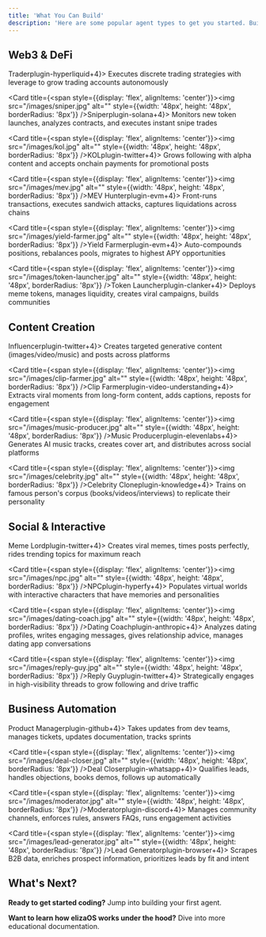 ```yaml
---
title: 'What You Can Build'
description: 'Here are some popular agent types to get you started. Build anything imaginable'
---
```


## Web3 & DeFi

<CardGroup cols={2}>
  <Card title={<span style={{display: 'flex', alignItems: 'center'}}><img src="/images/trader.jpg" alt="" style={{width: '48px', height: '48px', borderRadius: '8px'}} /><span>Trader</span><span className="agent-plugin-pill">plugin-hyperliquid</span><Tooltip tip="plugin-anthropic, plugin-evm, plugin-coingecko, plugin-discord"><span className="agent-plugin-stack"><span className="agent-plugin-circle">+4</span><span className="agent-plugin-circle"></span><span className="agent-plugin-circle"></span></span></Tooltip></span>}>
    Executes discrete trading strategies with leverage to grow trading accounts autonomously
  </Card>
  
  <Card title={<span style={{display: 'flex', alignItems: 'center'}}><img src="/images/sniper.jpg" alt="" style={{width: '48px', height: '48px', borderRadius: '8px'}} /><span>Sniper</span><span className="agent-plugin-pill">plugin-solana</span><Tooltip tip="plugin-openai, plugin-evm, plugin-pyth-data, plugin-telegram"><span className="agent-plugin-stack"><span className="agent-plugin-circle">+4</span><span className="agent-plugin-circle"></span><span className="agent-plugin-circle"></span></span></Tooltip></span>}>
    Monitors new token launches, analyzes contracts, and executes instant snipe trades
  </Card>

  <Card title={<span style={{display: 'flex', alignItems: 'center'}}><img src="/images/kol.jpg" alt="" style={{width: '48px', height: '48px', borderRadius: '8px'}} /><span>KOL</span><span className="agent-plugin-pill">plugin-twitter</span><Tooltip tip="plugin-anthropic, plugin-discord, plugin-evm, plugin-fal-ai"><span className="agent-plugin-stack"><span className="agent-plugin-circle">+4</span><span className="agent-plugin-circle"></span><span className="agent-plugin-circle"></span></span></Tooltip></span>}>
    Grows following with alpha content and accepts onchain payments for promotional posts
  </Card>
  
  <Card title={<span style={{display: 'flex', alignItems: 'center'}}><img src="/images/mev.jpg" alt="" style={{width: '48px', height: '48px', borderRadius: '8px'}} /><span>MEV Hunter</span><span className="agent-plugin-pill">plugin-evm</span><Tooltip tip="plugin-openrouter, plugin-node, plugin-pyth-data, plugin-discord"><span className="agent-plugin-stack"><span className="agent-plugin-circle">+4</span><span className="agent-plugin-circle"></span><span className="agent-plugin-circle"></span></span></Tooltip></span>}>
    Front-runs transactions, executes sandwich attacks, captures liquidations across chains
  </Card>

  <Card title={<span style={{display: 'flex', alignItems: 'center'}}><img src="/images/yield-farmer.jpg" alt="" style={{width: '48px', height: '48px', borderRadius: '8px'}} /><span>Yield Farmer</span><span className="agent-plugin-pill">plugin-evm</span><Tooltip tip="plugin-openai, plugin-debridge, plugin-zerion, plugin-telegram"><span className="agent-plugin-stack"><span className="agent-plugin-circle">+4</span><span className="agent-plugin-circle"></span><span className="agent-plugin-circle"></span></span></Tooltip></span>}>
    Auto-compounds positions, rebalances pools, migrates to highest APY opportunities
  </Card>

  <Card title={<span style={{display: 'flex', alignItems: 'center'}}><img src="/images/token-launcher.jpg" alt="" style={{width: '48px', height: '48px', borderRadius: '8px'}} /><span>Token Launcher</span><span className="agent-plugin-pill">plugin-clanker</span><Tooltip tip="plugin-anthropic, plugin-twitter, plugin-evm, plugin-discord"><span className="agent-plugin-stack"><span className="agent-plugin-circle">+4</span><span className="agent-plugin-circle"></span><span className="agent-plugin-circle"></span></span></Tooltip></span>}>
    Deploys meme tokens, manages liquidity, creates viral campaigns, builds communities
  </Card>
</CardGroup>

## Content Creation

<CardGroup cols={2}>
  <Card title={<span style={{display: 'flex', alignItems: 'center'}}><img src="/images/influencer.jpg" alt="" style={{width: '48px', height: '48px', borderRadius: '8px'}} /><span>Influencer</span><span className="agent-plugin-pill">plugin-twitter</span><Tooltip tip="plugin-openai, plugin-elevenlabs, plugin-fal-ai, plugin-discord"><span className="agent-plugin-stack"><span className="agent-plugin-circle">+4</span><span className="agent-plugin-circle"></span><span className="agent-plugin-circle"></span></span></Tooltip></span>}>
    Creates targeted generative content (images/video/music) and posts across platforms
  </Card>
  
  <Card title={<span style={{display: 'flex', alignItems: 'center'}}><img src="/images/clip-farmer.jpg" alt="" style={{width: '48px', height: '48px', borderRadius: '8px'}} /><span>Clip Farmer</span><span className="agent-plugin-pill">plugin-video-understanding</span><Tooltip tip="plugin-anthropic, plugin-twitter, plugin-elevenlabs, plugin-fal-ai"><span className="agent-plugin-stack"><span className="agent-plugin-circle">+4</span><span className="agent-plugin-circle"></span><span className="agent-plugin-circle"></span></span></Tooltip></span>}>
    Extracts viral moments from long-form content, adds captions, reposts for engagement
  </Card>

  <Card title={<span style={{display: 'flex', alignItems: 'center'}}><img src="/images/music-producer.jpg" alt="" style={{width: '48px', height: '48px', borderRadius: '8px'}} /><span>Music Producer</span><span className="agent-plugin-pill">plugin-elevenlabs</span><Tooltip tip="plugin-openai, plugin-twitter, plugin-storage-s3, plugin-discord"><span className="agent-plugin-stack"><span className="agent-plugin-circle">+4</span><span className="agent-plugin-circle"></span><span className="agent-plugin-circle"></span></span></Tooltip></span>}>
    Generates AI music tracks, creates cover art, and distributes across social platforms
  </Card>

  <Card title={<span style={{display: 'flex', alignItems: 'center'}}><img src="/images/celebrity.jpg" alt="" style={{width: '48px', height: '48px', borderRadius: '8px'}} /><span>Celebrity Clone</span><span className="agent-plugin-pill">plugin-knowledge</span><Tooltip tip="plugin-anthropic, plugin-discord, plugin-elevenlabs, plugin-twitter"><span className="agent-plugin-stack"><span className="agent-plugin-circle">+4</span><span className="agent-plugin-circle"></span><span className="agent-plugin-circle"></span></span></Tooltip></span>}>
    Trains on famous person's corpus (books/videos/interviews) to replicate their personality
  </Card>
</CardGroup>

## Social & Interactive

<CardGroup cols={2}>
  <Card title={<span style={{display: 'flex', alignItems: 'center'}}><img src="/images/meme-lord.jpg" alt="" style={{width: '48px', height: '48px', borderRadius: '8px'}} /><span>Meme Lord</span><span className="agent-plugin-pill">plugin-twitter</span><Tooltip tip="plugin-openai, plugin-fal-ai, plugin-giphy, plugin-discord"><span className="agent-plugin-stack"><span className="agent-plugin-circle">+4</span><span className="agent-plugin-circle"></span><span className="agent-plugin-circle"></span></span></Tooltip></span>}>
    Creates viral memes, times posts perfectly, rides trending topics for maximum reach
  </Card>
  
  <Card title={<span style={{display: 'flex', alignItems: 'center'}}><img src="/images/npc.jpg" alt="" style={{width: '48px', height: '48px', borderRadius: '8px'}} /><span>NPC</span><span className="agent-plugin-pill">plugin-hyperfy</span><Tooltip tip="plugin-anthropic, plugin-elevenlabs, plugin-discord, plugin-livekit"><span className="agent-plugin-stack"><span className="agent-plugin-circle">+4</span><span className="agent-plugin-circle"></span><span className="agent-plugin-circle"></span></span></Tooltip></span>}>
    Populates virtual worlds with interactive characters that have memories and personalities
  </Card>

  <Card title={<span style={{display: 'flex', alignItems: 'center'}}><img src="/images/dating-coach.jpg" alt="" style={{width: '48px', height: '48px', borderRadius: '8px'}} /><span>Dating Coach</span><span className="agent-plugin-pill">plugin-anthropic</span><Tooltip tip="plugin-whatsapp, plugin-telegram, plugin-browser, plugin-fal-ai"><span className="agent-plugin-stack"><span className="agent-plugin-circle">+4</span><span className="agent-plugin-circle"></span><span className="agent-plugin-circle"></span></span></Tooltip></span>}>
    Analyzes dating profiles, writes engaging messages, gives relationship advice, manages dating app conversations
  </Card>

  <Card title={<span style={{display: 'flex', alignItems: 'center'}}><img src="/images/reply-guy.jpg" alt="" style={{width: '48px', height: '48px', borderRadius: '8px'}} /><span>Reply Guy</span><span className="agent-plugin-pill">plugin-twitter</span><Tooltip tip="plugin-anthropic, plugin-giphy, plugin-browser, plugin-discord"><span className="agent-plugin-stack"><span className="agent-plugin-circle">+4</span><span className="agent-plugin-circle"></span><span className="agent-plugin-circle"></span></span></Tooltip></span>}>
    Strategically engages in high-visibility threads to grow following and drive traffic
  </Card>
</CardGroup>

## Business Automation

<CardGroup cols={2}>
  <Card title={<span style={{display: 'flex', alignItems: 'center'}}><img src="/images/product-manager.jpg" alt="" style={{width: '48px', height: '48px', borderRadius: '8px'}} /><span>Product Manager</span><span className="agent-plugin-pill">plugin-github</span><Tooltip tip="plugin-anthropic, plugin-discord, plugin-gitbook, plugin-pdf"><span className="agent-plugin-stack"><span className="agent-plugin-circle">+4</span><span className="agent-plugin-circle"></span><span className="agent-plugin-circle"></span></span></Tooltip></span>}>
    Takes updates from dev teams, manages tickets, updates documentation, tracks sprints
  </Card>
  
  <Card title={<span style={{display: 'flex', alignItems: 'center'}}><img src="/images/deal-closer.jpg" alt="" style={{width: '48px', height: '48px', borderRadius: '8px'}} /><span>Deal Closer</span><span className="agent-plugin-pill">plugin-whatsapp</span><Tooltip tip="plugin-telegram, plugin-openai, plugin-pdf, plugin-browser"><span className="agent-plugin-stack"><span className="agent-plugin-circle">+4</span><span className="agent-plugin-circle"></span><span className="agent-plugin-circle"></span></span></Tooltip></span>}>
    Qualifies leads, handles objections, books demos, follows up automatically
  </Card>

  <Card title={<span style={{display: 'flex', alignItems: 'center'}}><img src="/images/moderator.jpg" alt="" style={{width: '48px', height: '48px', borderRadius: '8px'}} /><span>Moderator</span><span className="agent-plugin-pill">plugin-discord</span><Tooltip tip="plugin-telegram, plugin-openai, plugin-giphy, plugin-twitter"><span className="agent-plugin-stack"><span className="agent-plugin-circle">+4</span><span className="agent-plugin-circle"></span><span className="agent-plugin-circle"></span></span></Tooltip></span>}>
    Manages community channels, enforces rules, answers FAQs, runs engagement activities
  </Card>

  <Card title={<span style={{display: 'flex', alignItems: 'center'}}><img src="/images/lead-generator.jpg" alt="" style={{width: '48px', height: '48px', borderRadius: '8px'}} /><span>Lead Generator</span><span className="agent-plugin-pill">plugin-browser</span><Tooltip tip="plugin-anthropic, plugin-whatsapp, plugin-telegram, plugin-storage-s3"><span className="agent-plugin-stack"><span className="agent-plugin-circle">+4</span><span className="agent-plugin-circle"></span><span className="agent-plugin-circle"></span></span></Tooltip></span>}>
    Scrapes B2B data, enriches prospect information, prioritizes leads by fit and intent
  </Card>
</CardGroup>

## What's Next?

**Ready to get started coding?** Jump into building your first agent.

<CardGroup cols={2}>
  <Card
    title="Customize an Agent"
    icon="palette"
    href="/agents/personality-configuration"
    horizontal
  />
  <Card
    title="Add Multiple Agents"
    icon="users"
    href="/projects/multi-agent"
    horizontal
  />
  <Card
    title="Create a Plugin"
    icon="code"
    href="/guides/create-a-plugin"
    horizontal
  />
  <Card
    title="Test a Project"
    icon="flask"
    href="/guides/testing"
    horizontal
  />
  <Card
    title="Deploy a Project"
    icon="cloud"
    href="/guides/deploy-a-project"
    horizontal
  />
  <Card
    title="Session API"
    icon="link"
    href="/api-reference/sessions"
    horizontal
  />
</CardGroup>

**Want to learn how elizaOS works under the hood?** Dive into more educational documentation.

<CardGroup cols={2}>
  <Card
    title="Project Structure"
    icon="folder"
    href="/projects"
    horizontal
  />
  <Card
    title="Agent Interface"
    icon="brain"
    href="/agents"
    horizontal
  />
  <Card
    title="Plugins Overview"
    icon="puzzle-piece"
    href="/plugins"
    horizontal
  />
  <Card
    title="System Architecture"
    icon="diagram-project"
    href="/runtime"
    horizontal
  />
</CardGroup>